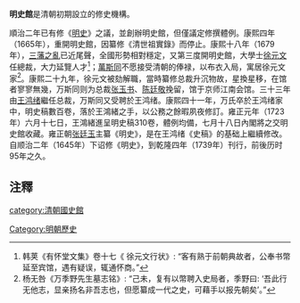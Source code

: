 {{二十四史}}

'''明史館'''是清朝初期設立的修史機構。

順治二年已有修《[[明史|明史]]》之議，並創辦明史館，但僅議定修撰體例。康熙四年（1665年），重開明史館，因纂修《清世祖實錄》而停止。康熙十八年（1679年），[[三藩之亂|三藩之亂]]已近尾聲，全國形勢相對穩定，又第三度開明史館，大學士[[徐元文|徐元文]]任總裁，大力延覽人才<ref>韩荚《有怀堂文集》卷十七《 徐元文行状》: “客有熟于前朝典故者，公奉书幣延至宾馆，遇有疑误，辄通怀商。”</ref>；[[萬斯同|萬斯同]]不愿接受清朝的俸禄，以布衣入局，寓居徐元文家<ref>杨无咎《万季野先生墓志铭》: “己未，复有以幣聘入史局者，季野曰: ‘吾此行无他志，显亲扬名非吾志也，但愿纂成一代之史，可藉手以报先朝矣’。”</ref>。康熙二十九年，徐元文被劾解職，當時纂修总裁升沉物故，星換星移，在馆者寥寥無幾，万斯同则为总裁[[张玉书|张玉书]]、[[陈廷敬|陈廷敬]]挽留，馆于京师江南会馆。三十三年由[[王鸿绪|王鸿绪]]繼任总裁，万斯同又受聘於王鸿绪。康熙四十一年，万氏卒於王鸿绪家中，明史稿數百卷，落於王鴻緒之手，以公務之餘暇夙夜修訂。雍正元年（1723年）六月十七日，王鴻緒進呈明史稿310卷，體例均備，七月十八日內閣將之交明史館收藏。雍正朝[[张廷玉|张廷玉]]主纂《明史》，是在王鸿绪《史稿》的基础上繼續修改。自顺治二年（1645年）下诏修《明史》，到乾隆四年（1739年）刊行，前後历时95年之久。

==注釋==
{{reflist}}

[[category:清朝國史館|category:清朝國史館]]
[[Category:明朝歷史|Category:明朝歷史]]